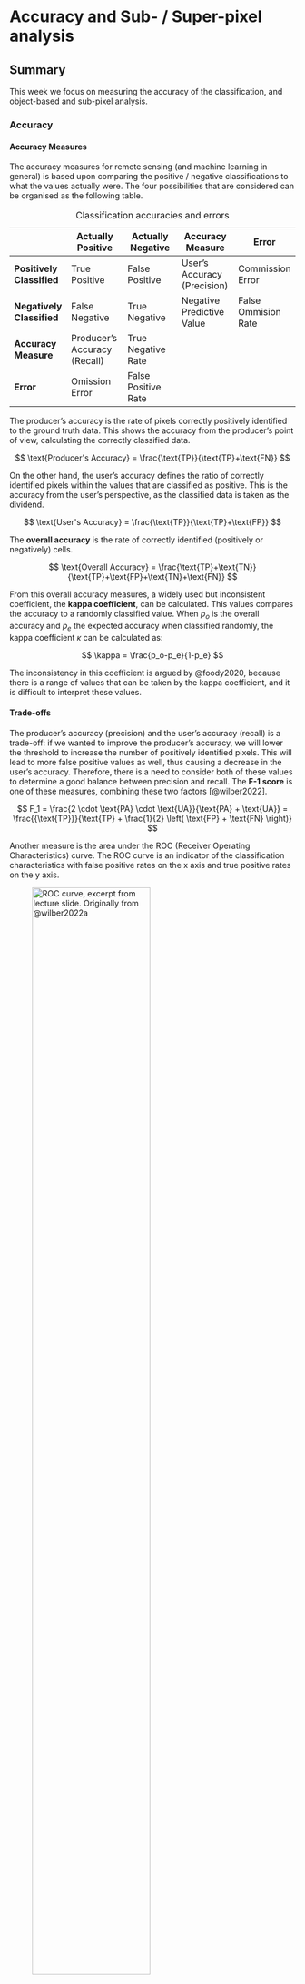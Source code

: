 # Accuracy and Sub- / Super-pixel analysis

## Summary

This week we focus on measuring the accuracy of the classification, and object-based and sub-pixel analysis.

### Accuracy

#### Accuracy Measures

The accuracy measures for remote sensing (and machine learning in general) is based upon comparing the positive / negative classifications to what the values actually were. The four possibilities that are considered can be organised as the following table.

|                           | Actually Positive            | Actually Negative   | Accuracy Measure            | Error               |
|---------------|---------------|---------------|---------------|---------------|
| **Positively Classified** | True Positive                | False Positive      | User's Accuracy (Precision) | Commission Error    |
| **Negatively Classified** | False Negative               | True Negative       | Negative Predictive Value   | False Ommision Rate |
| **Accuracy Measure**      | Producer's Accuracy (Recall) | True Negative Rate  |                             |                     |
| **Error**                 | Omission Error               | False Positive Rate |                             |                     |

: Classification accuracies and errors

The producer's accuracy is the rate of pixels correctly positively identified to the ground truth data. This shows the accuracy from the producer's point of view, calculating the correctly classified data.

$$
\text{Producer's Accuracy} = \frac{\text{TP}}{\text{TP}+\text{FN}}
$$

On the other hand, the user's accuracy defines the ratio of correctly identified pixels within the values that are classified as positive. This is the accuracy from the user's perspective, as the classified data is taken as the dividend.

$$
\text{User's Accuracy} = \frac{\text{TP}}{\text{TP}+\text{FP}}
$$

The **overall accuracy** is the rate of correctly identified (positively or negatively) cells.

$$
\text{Overall Accuracy} = \frac{\text{TP}+\text{TN}}{\text{TP}+\text{FP}+\text{TN}+\text{FN}}
$$

From this overall accuracy measures, a widely used but inconsistent coefficient, the **kappa coefficient**, can be calculated. This values compares the accuracy to a randomly classified value. When $p_o$ is the overall accuracy and $p_e$ the expected accuracy when classified randomly, the kappa coefficient $\kappa$ can be calculated as:

$$
\kappa = \frac{p_o-p_e}{1-p_e}
$$

The inconsistency in this coefficient is argued by @foody2020, because there is a range of values that can be taken by the kappa coefficient, and it is difficult to interpret these values.

#### Trade-offs

The producer's accuracy (precision) and the user's accuracy (recall) is a trade-off: if we wanted to improve the producer's accuracy, we will lower the threshold to increase the number of positively identified pixels. This will lead to more false positive values as well, thus causing a decrease in the user's accuracy. Therefore, there is a need to consider both of these values to determine a good balance between precision and recall. The **F-1 score** is one of these measures, combining these two factors [@wilber2022].

$$
F_1 = \frac{2 \cdot \text{PA} \cdot \text{UA}}{\text{PA} + \text{UA}}
= \frac{{\text{TP}}}{\text{TP} + \frac{1}{2} \left( \text{FP} + \text{FN} \right)}
$$

Another measure is the area under the ROC (Receiver Operating Characteristics) curve. The ROC curve is an indicator of the classification characteristics with false positive rates on the x axis and true positive rates on the y axis.

![ROC curve, excerpt from lecture slide. Originally from @wilber2022a](https://andrewmaclachlan.github.io/CASA0023-lecture-7/img/ROC.png){width=70%}

The area under this curve (AUC) can be a measurement of the classification method, where a larger area indicates a better classification technique. A random classification will have an AUC of 0.5, and a perfect classification will have a value of 1.

#### Testing the accuracy

As with other machine learning, the training data and testing data must be different datasets. The following is a list of common procedures to generate training and testing data.

-   Train-test split: leaving a certain percentage of the dataset for testing, and not use for training
-   Cross-validation: split the dataset into $k$ parts, leave one segment at a time to test with model trained with the remainder
-   Leave one out cross-validation: an extreme example of the above, just leaving one observation at a time

Spatial autocorrelation is an important factor that must be considered in this process, but the above mentioned techniques all do not consider this when applied naively. Having the testing data very close to the training data is an inappropriate setting, as it is very likely to have the similar characteristics as the training dataset. A **spatial cross-validation** considers the spatial distribution of the training and testing datasets, taking a spatial subset of the dataset to keep for testing.

![Spatial cross-validation, taking one area to leave behind for testing. Excerpt from @lovelace2019](https://r.geocompx.org/figures/12_partitioning.png)

### Object-based analysis

Instead of considering a single pixel at a time, the idea of object-based analysis is to take a group of cells (superpixels) clustered by their similarity or difference. A common way to achieve this is the Simple Linear Iterative Clustering method, where each cell is classified to the *nearest* centroid, with the distance considering both spectral and spatial distance. One simple example of this is:

$$
d = \sqrt{\left( \frac{d_c}{m} \right)^2 + \left( \frac{d_s}{S} \right)^2}
$$

where - $d_c$ spectral distance - $m$ compactness parameter - $d_s$ spatial distance - $S$ interval between initial clusters

Improved models for considering other distance measures (other than Euclidian) are created and implemented under the `Supercells` package.

The centroid is recalculated after the reclassification, and the process is iterated over multiple times (usually 5 - 10) to achieve the final output of classifications.

![Example of the SLIC method, excerpt from @nowosad2021](https://jakubnowosad.com/giscience-2021/figs/ga.gif){width=50%}

Classification algorithms are overlaid for each of the clusters rather than focusing on individual clusters.

### Sub-pixel analysis

In contrast, sub-pixel analysis tries to identify the mixture within an area represented by a single pixel.

Sub-pixel analysis assumes the data a pixel obtains is a combination of multiple pure land covers - *endmembers* - mixed in a certain ratio, as illustrated below.

![Illustration of sub-pixel analysis, excerpt from @plaza2002](https://ieeexplore.ieee.org/mediastore_new/IEEE/content/media/36/22434/1046852/1046852-fig-1-source-large.gif){width=70%}

When the pixel values for each of the endmembers are observed as $p_{i\lambda}$, the mixed spectrum $p_{\lambda}$can be broken down as

$$
p_{\lambda} = \sum_i{\left( p_{i\lambda}\cdot f_i \right)}+e_\lambda
$$ where $f_i$ is the fractional cover for each of the endmembers, and $e_{\lambda}$ being the model error.

A common model used in the urban context is the VIS model, where the endmembers **V**egetation, **I**mpervious surface, and **S**oil are considered.

Under this model, when the pixel values for each of the $k$ bands are expressed as

$$
p = 
\begin{bmatrix}
p_1 \\
p_2 \\
\vdots \\
p_k
\end{bmatrix}
$$

the fractional cover for each endmember can be calculated as shown below.

$$
\begin{gather}
\begin{cases}
p_{\lambda} = 
\begin{bmatrix}
p_V & p_I & p_S
\end{bmatrix}
\begin{bmatrix}
f_V \\
f_I \\
f_S
\end{bmatrix}
\\ 
f_V + f_I + f_S = 1
\end{cases}
\\ \\
\therefore
\begin{bmatrix}
p_{\lambda 1} \\
p_{\lambda 2} \\
\vdots \\
p_{\lambda k} \\
1
\end{bmatrix}
= 
\begin{bmatrix}
p_{V1} & p_{I1} & p_{S1} \\
p_{V2} & p_{I2} & p_{S2} \\
\vdots & \vdots & \vdots \\
p_{Vk} & p_{Ik} & p_{Sk} \\
1 & 1 & 1
\end{bmatrix}
\begin{bmatrix}
f_V \\
f_I \\
f_S
\end{bmatrix}
\\
\Leftrightarrow
\begin{bmatrix}
f_V \\
f_I \\
f_S
\end{bmatrix}
= 
\begin{bmatrix}
p_{V1} & p_{I1} & p_{S1} \\
p_{V2} & p_{I2} & p_{S2} \\
\vdots & \vdots & \vdots \\
p_{Vk} & p_{Ik} & p_{Sk} \\
1 & 1 & 1
\end{bmatrix}^{-1}
\begin{bmatrix}
p_{\lambda 1} \\
p_{\lambda 2} \\
\vdots \\
p_{\lambda k} \\
1
\end{bmatrix}
\end{gather}
$$

A limitation of this method can lie in identifying the endmembers, where it requires the existence of a pixel wit a 'pure' land cover - which may not be obvious.

## Applications

Applications of accuracy measures are often used for comparisons between models. @rozenstein2011 explores the use of multiple classification models to identify the land cover to create a database of land cover for Israel. They have also conducted a post-classification accuracy improvement procedure to enhance their results of classification. The confusion matrix, producer's and user's accuracies, and the kappa coefficient was used to anlayse the accuracy of each method, concluding the hybrid approach of unsupervised and supervised learning methods have achieved the highest accuracy. One interesting point made is that the *desired* accuracy measure of 85% introduced in past research is not always achieved when informing planning decisions, including the outcomes of this research.

@roberts2017 explores the need for cross-validation techniques that take into consideration not only spatial autocorrelation but also having other underlying structures within the dataset. Creating blocks in the spatial context, temporal blocking, and leaving out individual observations are considered as potential methodologies to prevent overfitting and underestimating the errors of the machine learning model. This study does point out, however, that extrapolation errors emerge as new problems and this requires consideration as well - in the spatial context, the shape of each 'block' is suggested to impact this error.

These research papers show the two aspects of accuracy in literature - the first paper is an example of accuracy used as part of the data pipeline that is helping the assessment of multiple models to serve a purpose, and the second model is the exploration of methodology that addresses and assesses accuracy. The first model uses the kappa coefficient - which is accused of being inconsistent but still being widely used - is an example of how this area is still under development and improvements must be made. The second paper shows that spatial autocorrelation is one of the many aspects that must be considered, which is an important thing to keep in mind.

## Reflections

This week we have observed the assessment of accuracy in remote sensing and procedures to improve and correctly handle this field.

Important messages to take home are:

-   just because one measurement is widely used does not mean it is an appropriate one - we must consider whether the coefficients that we have are actually valid
-   spatial autocorrelation must be considered when conducting classification - this is a new perspective that is unique when we are to handle spatial data in particular

Even though this part does is not always our main interest, it is an important phase within our data processing pipeline that seeks to achieve other goals. Since accuracy is an inevitable aspect of academic research, we must keep in mind how to analyse the data correctly and with precision.
